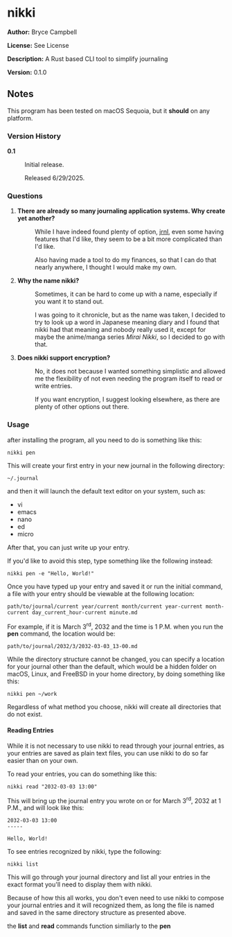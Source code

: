 =nikki=

'''Author:''' Bryce Campbell

'''License:''' See License

'''Description:''' A Rust based CLI tool to simplify journaling

'''Version:''' 0.1.0

==Notes==

This program has been tested on macOS Sequoia, but it 
<strong>should</strong> on any platform.

===Version History===

<dl>
<dt style="font-weight:bold">0.1</dt>
<dd>
<p>Initial release.</p>
<p>Released 6/29/2025.</p>
</dd>
</dl>

===Questions===

<ol>
<li>
<dl>
<dt style="font-weight:bold">There are already so many journaling application systems. Why create yet another?</dt>
<dd>
<p>While I have indeed found plenty of option,
<a href="https://jrnl.sh/en/stable/">jrnl</a>, even 
some having features that I'd like, 
they seem to be a bit more complicated than I'd like.</p>
<p>Also having made a tool to do my finances, 
so that I can do that nearly anywhere, I thought I would make my own.</p>
</dd>
</dl>
</li>
<li>
<dl>
<dt style="font-weight:bold">Why the name nikki?</dt>
<dd>
<p>Sometimes, it can be hard to come up with a name, 
especially if you want it to stand out.</p>
<p>I was going to it chronicle, but as the name was taken, 
I decided to try to look up a word in Japanese meaning diary
and I found that nikki had that meaning and nobody really used it, 
except for maybe the anime/manga series <cite>Mirai Nikki</cite>, 
so I decided to go with that.</p>
</dd>
</dl>
</li>
<li>
<dl>
<dt style="font-weight:bold">Does nikki support encryption?</dt>
<dd>
<p>No, it does not because I wanted something simplistic 
and allowed me the flexibility of not even needing the program itself
to read or write entries.</p>
<p>If you want encryption, I suggest looking elsewhere, 
as there are plenty of other options out there.</p>
</dd>
</dl>
</li>
</ol>

===Usage===

after installing the program, all you need to do is something like this:

<pre>
nikki pen
</pre>

This will create your first entry in your new journal in the following directory:

<pre>
~/.journal
</pre>

and then it will launch the default text editor on your system, such as:

* vi
* emacs
* nano
* ed
* micro

After that, you can just write up your entry.

If you'd like to avoid this step, type something like the following instead:

<pre>
nikki pen -e "Hello, World!"
</pre>

Once you have typed up your entry and saved it or run the initial command,
a file with your entry should be viewable at the following location:

<pre>
path/to/journal/current year/current month/current year-current month-current day_current_hour-current minute.md
</pre>

For example, if it is March 3<sup>rd</sup>, 2032 and the time is 1 P.M. 
when you run the <strong>pen</strong> command, the location would be:

<pre>
path/to/journal/2032/3/2032-03-03_13-00.md
</pre>

While the directory structure cannot be changed, 
you can specify a location for your journal other than the default, 
which would be a hidden folder on macOS, Linux, and FreeBSD in your home directory,
by doing something like this:

<pre>
nikki pen ~/work
</pre>

Regardless of what method you choose, 
nikki will create all directories that do not exist.

====Reading Entries====

While it is not necessary to use nikki to read 
through your journal entries, 
as your entries are saved as plain text files, 
you can use nikki to do so far easier than on your own.

To read your entries, you can do something like this:

<pre>
nikki read "2032-03-03 13:00"
</pre>

This will bring up the journal entry you wrote on or for March 3<sup>rd</sup>, 2032 at 1 P.M., 
and will look like this:

<pre>
2032-03-03 13:00
-----

Hello, World!
</pre>

To see entries recognized by nikki, type the following:

<pre>
nikki list
</pre>

This will go through your journal directory and list all your entries in
the exact format you'll need to display them with nikki.

Because of how this all works, 
you don't even need to use nikki to compose your journal entries 
and it will recognized them, as long the file is named 
and saved in the same directory structure as presented above.

the <strong>list</strong> and <strong>read</strong> 
commands function similiarly to the <strong>pen</strong>